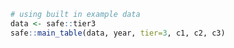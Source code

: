 ```r
# using built in example data 
data <- safe::tier3
safe::main_table(data, year, tier=3, c1, c2, c3)
```
